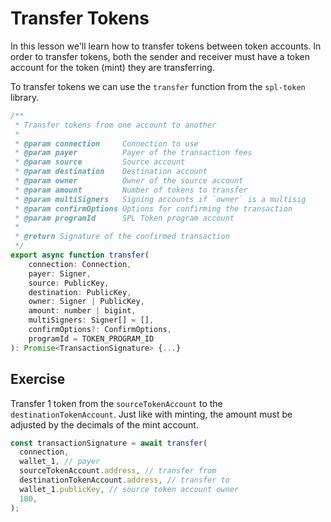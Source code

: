 # Transfer Tokens

In this lesson we'll learn how to transfer tokens between token accounts.
In order to transfer tokens, both the sender and receiver must have a token account for the token (mint) they are transferring.

To transfer tokens we can use the `transfer` function from the `spl-token` library.

```js
/**
 * Transfer tokens from one account to another
 *
 * @param connection     Connection to use
 * @param payer          Payer of the transaction fees
 * @param source         Source account
 * @param destination    Destination account
 * @param owner          Owner of the source account
 * @param amount         Number of tokens to transfer
 * @param multiSigners   Signing accounts if `owner` is a multisig
 * @param confirmOptions Options for confirming the transaction
 * @param programId      SPL Token program account
 *
 * @return Signature of the confirmed transaction
 */
export async function transfer(
    connection: Connection,
    payer: Signer,
    source: PublicKey,
    destination: PublicKey,
    owner: Signer | PublicKey,
    amount: number | bigint,
    multiSigners: Signer[] = [],
    confirmOptions?: ConfirmOptions,
    programId = TOKEN_PROGRAM_ID
): Promise<TransactionSignature> {...}
```

## Exercise

Transfer 1 token from the `sourceTokenAccount` to the `destinationTokenAccount`.
Just like with minting, the amount must be adjusted by the decimals of the mint account.

```js
const transactionSignature = await transfer(
  connection,
  wallet_1, // payer
  sourceTokenAccount.address, // transfer from
  destinationTokenAccount.address, // transfer to
  wallet_1.publicKey, // source token account owner
  100,
);
```
